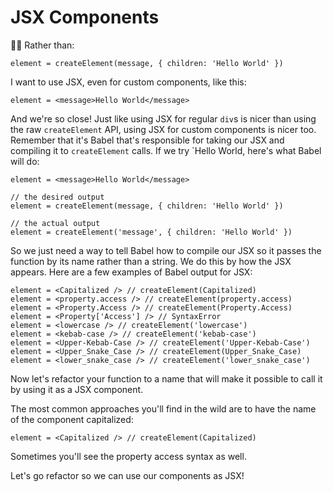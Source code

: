 # JSX Components

<EpicVideo url="https://www.epicreact.dev/tutorials/get-started-with-react/jsx-components" />

👨‍💼 Rather than:

```tsx
element = createElement(message, { children: 'Hello World' })
```

I want to use JSX, even for custom components, like this:

```tsx
element = <message>Hello World</message>
```

And we're so close! Just like using JSX for regular `div`s is nicer than using
the raw `createElement` API, using JSX for custom components is nicer too.
Remember that it's Babel that's responsible for taking our JSX and compiling it
to `createElement` calls. If we try `<message>Hello World</message>,
here's what Babel will do:

```tsx
element = <message>Hello World</message>

// the desired output
element = createElement(message, { children: 'Hello World' })

// the actual output
element = createElement('message', { children: 'Hello World' })
```

So we just need a way to tell Babel how to compile our JSX so it passes the
function by its name rather than a string. We do this by how the JSX appears.
Here are a few examples of Babel output for JSX:

```tsx
element = <Capitalized /> // createElement(Capitalized)
element = <property.access /> // createElement(property.access)
element = <Property.Access /> // createElement(Property.Access)
element = <Property['Access'] /> // SyntaxError
element = <lowercase /> // createElement('lowercase')
element = <kebab-case /> // createElement('kebab-case')
element = <Upper-Kebab-Case /> // createElement('Upper-Kebab-Case')
element = <Upper_Snake_Case /> // createElement(Upper_Snake_Case)
element = <lower_snake_case /> // createElement('lower_snake_case')
```

Now let's refactor your function to a name that will make it possible to call it
by using it as a JSX component.

The most common approaches you'll find in the wild are to have the name of the
component capitalized:

```tsx
element = <Capitalized /> // createElement(Capitalized)
```

Sometimes you'll see the property access syntax as well.

Let's go refactor so we can use our components as JSX!
